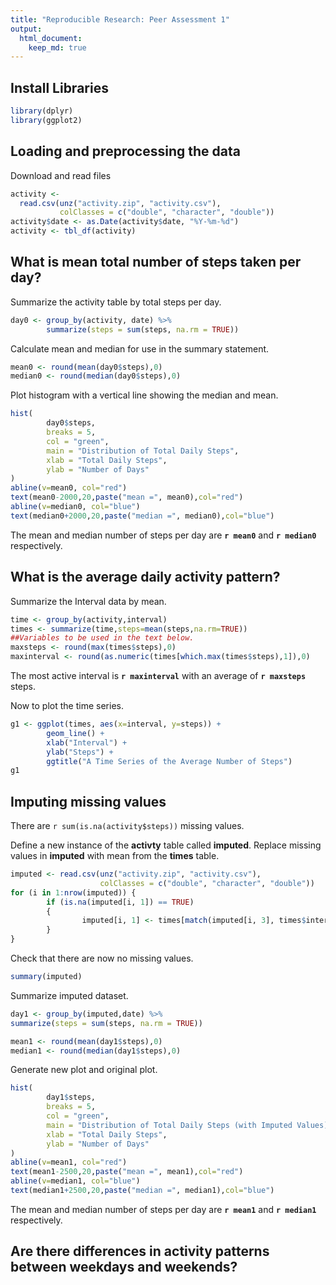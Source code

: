 ```yaml
---
title: "Reproducible Research: Peer Assessment 1"
output: 
  html_document:
    keep_md: true
---
```

## Install Libraries
```r
library(dplyr)
library(ggplot2)
```
## Loading and preprocessing the data
Download and read files
```r
activity <-
  read.csv(unz("activity.zip", "activity.csv"),
           colClasses = c("double", "character", "double"))
activity$date <- as.Date(activity$date, "%Y-%m-%d")
activity <- tbl_df(activity)
```

## What is mean total number of steps taken per day?
Summarize the activity table by total steps per day.
```r
day0 <- group_by(activity, date) %>%
        summarize(steps = sum(steps, na.rm = TRUE))
```
Calculate mean and median for use in the summary statement.
```r
mean0 <- round(mean(day0$steps),0)
median0 <- round(median(day0$steps),0)
```
Plot histogram with a vertical line showing the median and mean.
```r
hist(
        day0$steps,
        breaks = 5,
        col = "green",
        main = "Distribution of Total Daily Steps",
        xlab = "Total Daily Steps",
        ylab = "Number of Days"
)
abline(v=mean0, col="red")
text(mean0-2000,20,paste("mean =", mean0),col="red")
abline(v=median0, col="blue")
text(median0+2000,20,paste("median =", median0),col="blue")
```

The mean and median number of steps per day are **`r mean0`** and **`r median0`** respectively.

## What is the average daily activity pattern?
Summarize the Interval data by mean.
```r
time <- group_by(activity,interval)
times <- summarize(time,steps=mean(steps,na.rm=TRUE))
##Variables to be used in the text below. 
maxsteps <- round(max(times$steps),0)
maxinterval <- round(as.numeric(times[which.max(times$steps),1]),0)
```
The most active interval is **`r maxinterval`** with an average of **`r maxsteps`** steps.

Now to plot the time series.
```r
g1 <- ggplot(times, aes(x=interval, y=steps)) +
        geom_line() +
        xlab("Interval") +
        ylab("Steps") +
        ggtitle("A Time Series of the Average Number of Steps")
g1
```


## Imputing missing values
There are `r sum(is.na(activity$steps))` missing values.

Define a new instance of the **activty** table called **imputed**.
Replace missing values in **imputed** with mean from the **times** table.
```r
imputed <- read.csv(unz("activity.zip", "activity.csv"),
                    colClasses = c("double", "character", "double"))
for (i in 1:nrow(imputed)) {
        if (is.na(imputed[i, 1]) == TRUE)
        {
                imputed[i, 1] <- times[match(imputed[i, 3], times$interval), 2]
        }
}
```
Check that there are now no missing values.
```r
summary(imputed)
```

Summarize imputed dataset.
```r
day1 <- group_by(imputed,date) %>%
summarize(steps = sum(steps, na.rm = TRUE))

mean1 <- round(mean(day1$steps),0)
median1 <- round(median(day1$steps),0)
```
Generate new plot and original plot.
```r
hist(
        day1$steps,
        breaks = 5,
        col = "green",
        main = "Distribution of Total Daily Steps (with Imputed Values)",
        xlab = "Total Daily Steps",
        ylab = "Number of Days"
)
abline(v=mean1, col="red")
text(mean1-2500,20,paste("mean =", mean1),col="red")
abline(v=median1, col="blue")
text(median1+2500,20,paste("median =", median1),col="blue")
```
The mean and median number of steps per day are **`r mean1`** and **`r median1`** respectively.

## Are there differences in activity patterns between weekdays and weekends?
